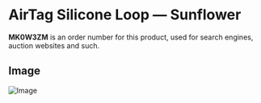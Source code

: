 
# AirTag Silicone Loop — Sunflower

<Callout type='info' emoji='👉🏻'>**MK0W3ZM** is an order number for this product, used for search engines, auction websites and such.</Callout>

## Image

![Image](https://everycase.imgix.net/everysource/MK0W3.webp)